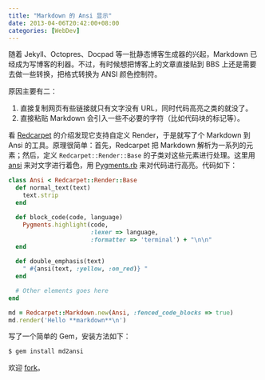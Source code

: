 ```yaml
---
title: "Markdown 的 Ansi 显示"
date: 2013-04-06T20:42:00+08:00
categories: [WebDev]
---
```


随着 Jekyll、Octopres、Docpad 等一批静态博客生成器的兴起，Markdown 已经成为写博客的利器。不过，有时候想把博客上的文章直接贴到 BBS 上还是需要去做一些转换，把格式转换为 ANSI 颜色控制符。

原因主要有二：

1. 直接复制网页有些链接就只有文字没有 URL，同时代码高亮之类的就没了。
2. 直接粘贴 Markdown 会引入一些不必要的字符（比如代码块的标记等）。

看 [Redcarpet](https://github.com/vmg/redcarpet) 的介绍发现它支持自定义 Render，于是就写了个 Markdown 到 Ansi 的工具。原理很简单：首先，Redcarpet 把 Markdown 解析为一系列的元素；然后，定义 `Redcarpet::Render::Base` 的子类对这些元素进行处理。这里用 [ansi](http://rubyworks.github.io/ansi/) 来对文字进行着色，用 [Pygments.rb](https://github.com/tmm1/pygments.rb) 来对代码进行高亮。代码如下：

~~~ ruby
class Ansi < Redcarpet::Render::Base
  def normal_text(text)
    text.strip
  end

  def block_code(code, language)
    Pygments.highlight(code,
                       :lexer => language,
                       :formatter => 'terminal') + "\n\n"
  end

  def double_emphasis(text)
    " #{ansi(text, :yellow, :on_red)} "
  end

  # Other elements goes here
end

md = Redcarpet::Markdown.new(Ansi, :fenced_code_blocks => true)
md.render('Hello **markdown**\n')
~~~~

写了一个简单的 Gem，安装方法如下：

~~~ bash
$ gem install md2ansi
~~~~

欢迎 [fork](https://github.com/hanjianwei/md2ansi)。
